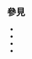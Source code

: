 == 參見 ==
{{portal box|可再生能源|能源}}
*{{tl|供電}}
*{{tl|電池}}
*{{tl|太阳能}}
*{{tl|生物能源}}

<includeonly>
<!-- 本行下加入模板的分類 -->
[[Category:可再生能源模板|{{PAGENAME}}]]

<!-- 本行下加入模板的跨語言鏈接 -->
</includeonly>